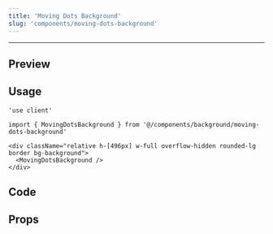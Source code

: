 ```yaml
---
title: 'Moving Dots Background'
slug: 'components/moving-dots-background'
---
```


---


## Preview
<ComponentBackground>
  <div className="relative h-[496px] w-full overflow-hidden rounded-lg border bg-background">
    <MovingDotsBackground />
  </div>
</ComponentBackground>

## Usage

```tsx
'use client'

import { MovingDotsBackground } from '@/components/background/moving-dots-background'

<div className="relative h-[496px] w-full overflow-hidden rounded-lg border bg-background">
  <MovingDotsBackground />
</div>
```

## Code

<CodeSnippet componentPath="./src/components/background/moving-dots-background.tsx" />

## Props

<AutoTypeTable
  path="./src/components/background/moving-dots-background.tsx"
  name="MovingDotsBackgroundProps"
/>
